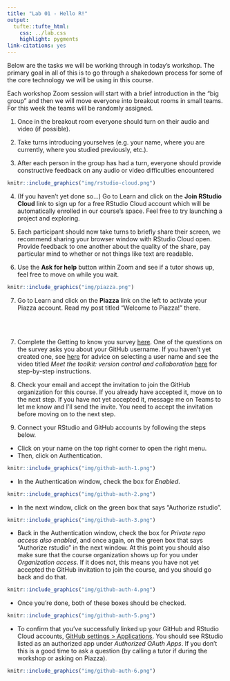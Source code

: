 ```yaml
---
title: "Lab 01 - Hello R!"
output: 
  tufte::tufte_html:
    css: ../lab.css
    highlight: pygments
link-citations: yes
---
```


Below are the tasks we will be working through in today's workshop. The primary goal in all of this is to go through a shakedown process for some of the core technology we will be using in this course.

Each workshop Zoom session will start with a brief introduction in the "big group" and then we will move everyone into breakout rooms in small teams. For this week the teams will be randomly assigned. 

1. Once in the breakout room everyone should turn on their audio and video (if possible).

2. Take turns introducing yourselves (e.g. your name, where you are currently, where you studied previously, etc.).

3. After each person in the group has had a turn, everyone should provide constructive feedback on any audio or video difficulties encountered

```r
knitr::include_graphics("img/rstudio-cloud.png")
```

4. (If you haven't yet done so...) Go to Learn and click on the **Join RStudio Cloud** link to sign up for a free RStudio Cloud account which will be automatically enrolled in our course's space. Feel free to try launching a project and exploring.

5. Each participant should now take turns to briefly share their screen, we recommend sharing your browser window with RStudio Cloud open. Provide feedback to one another about the quality of the share, pay particular mind to whether or not things like text are readable.

6. Use the **Ask for help** button within Zoom and see if a tutor shows up, feel free to move on while you wait.

```r
knitr::include_graphics("img/piazza.png")
```

7. Go to Learn and click on the **Piazza** link on the left to activate your Piazza account. Read my post titled "Welcome to Piazza!" there. 

<br><br>

7. Complete the Getting to know you survey [here](https://forms.office.com/Pages/ResponsePage.aspx?id=sAafLmkWiUWHiRCgaTTcYRiRHjHRDWhOuLE_6JyNA0dUMkU3TzFXRTkyTFBVVjBLVUVTRDdJVlg2WS4u). One of the questions on the survey asks you about your GitHub username. If you haven't yet created one, see [here](https://happygitwithr.com/github-acct.html) for advice on selecting a user name and see the video titled *Meet the toolkit: version control and collaboration* [here](https://www.introds.org/post/01-week/#videos) for step-by-step instructions.

8. Check your email and accept the invitation to join the GitHub organization for this course. If you already have accepted it, move on to the next step. If you have not yet accepted it, message me on Teams to let me know and I'll send the invite. You need to accept the invitation before moving on to the next step.

9. Connect your RStudio and GitHub accounts by following the steps below.

- Click on your name on the top right corner to open the right menu.
- Then, click on Authentication.

```r
knitr::include_graphics("img/github-auth-1.png")
```

- In the Authentication window, check the box for *Enabled*.

```r
knitr::include_graphics("img/github-auth-2.png")
```

- In the next window, click on the green box that says "Authorize rstudio".

```r
knitr::include_graphics("img/github-auth-3.png")
```

- Back in the Authentication window, check the box for *Private repo access also enabled*, and once again, on the green box that says "Authorize rstudio" in the next window. At this point you should also make sure that the course organization shows up for you under *Organization access*. If it does not, this means you have not yet accepted the GitHub invitation to join the course, and you should go back and do that.

```r
knitr::include_graphics("img/github-auth-4.png")
```

- Once you're done, both of these boxes should be checked.

```r
knitr::include_graphics("img/github-auth-5.png")
```

- To confirm that you've successfully linked up your GitHub and RStudio Cloud accounts, [GitHub settings > Applications](https://github.com/settings/applications). You should see RStudio listed as an authorized app under *Authorized OAuth Apps*. If you don't this is a good time to ask a question (by calling a tutor if during the workshop or asking on Piazza).

```r
knitr::include_graphics("img/github-auth-6.png")
```